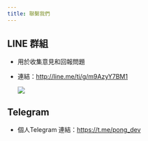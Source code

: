 ```yaml
---
title: 聯繫我們
---
```


## LINE 群組

- 用於收集意見和回報問題
- 連結：http://line.me/ti/g/m9AzyY7BM1

  <Image src="/assets/qr_code_line_group.jpeg" width={200} height={200} />

## Telegram

- 個人Telegram 連結：https://t.me/pong_dev
